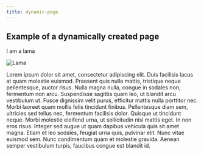 ```yaml
---
title: dynamic-page
---
```



## Example of a dynamically created page

I am a lama

![Lama](https://upload.wikimedia.org/wikipedia/commons/thumb/d/d5/Lama3.jpg/1200px-Lama3.jpg)

Lorem ipsum dolor sit amet, consectetur adipiscing elit. Duis facilisis lacus at quam molestie euismod. Praesent quis nulla mattis, tristique neque pellentesque, auctor risus. Nulla magna nulla, congue in sodales non, fermentum non arcu. Suspendisse sagittis quam leo, ut blandit arcu vestibulum ut. Fusce dignissim velit purus, efficitur mattis nulla porttitor nec. Morbi laoreet quam mollis felis tincidunt finibus. Pellentesque diam sem, ultricies sed tellus nec, fermentum facilisis dolor. Quisque ut tincidunt neque. Morbi molestie eleifend urna, ut sollicitudin nisl mattis eget. In non eros risus. Integer sed augue ut quam dapibus vehicula quis sit amet magna. Etiam et leo sodales, feugiat urna quis, pulvinar elit. Nunc vitae euismod sem. Nunc condimentum quam et molestie gravida. Aenean semper vestibulum turpis, faucibus congue est blandit id.
